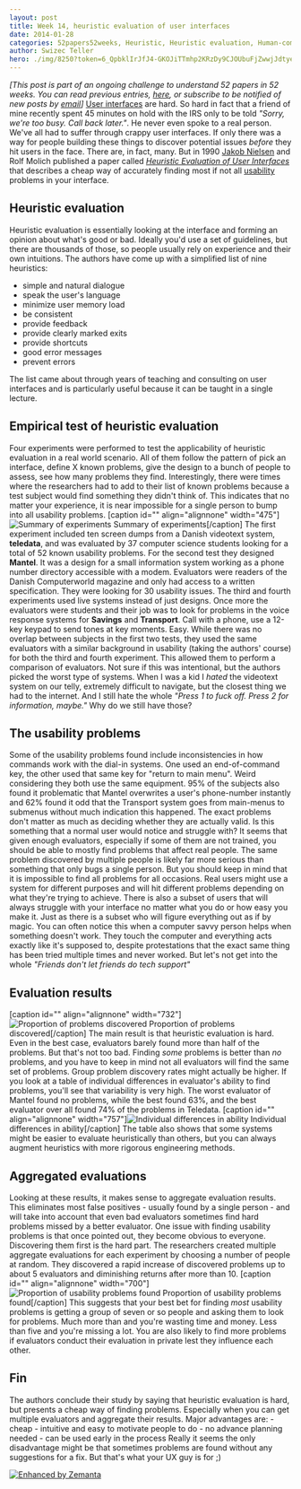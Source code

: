 ```yaml
---
layout: post
title: Week 14, heuristic evaluation of user interfaces
date: 2014-01-28
categories: 52papers52weeks, Heuristic, Heuristic evaluation, Human-computer interaction, Jakob Nielsen, Learning, Personal, Usability, User interface, Users
author: Swizec Teller
hero: ./img/8250?token=6_QpbklIrJfJ4-GKOJiTTmhp2KRzDy9CJOUbuFjZwwjJdtyeCBlMAVQ3MVuVsiTFiIqmiXnyPzY9RE3uRSHPCRo
---
```


_\[This post is part of an ongoing challenge to understand 52 papers in 52 weeks. You can read previous entries, [here](http://swizec.com/blog/category/52-papers-in-52-weeks), or subscribe to be notified of new posts by [email](http://swiz.ec/52papers-list)]_ [User interfaces](http://en.wikipedia.org/wiki/User_interface "User interface") are hard. So hard in fact that a friend of mine recently spent 45 minutes on hold with the IRS only to be told _"Sorry, we're too busy. Call back later."_. He never even spoke to a real person. We've all had to suffer through crappy user interfaces. If only there was a way for people building these things to discover potential issues _before_ they hit users in the face. There are, in fact, many. But in 1990 [Jakob Nielsen](http://en.wikipedia.org/wiki/Jakob_Nielsen_%28usability_consultant%29 "Jakob Nielsen (usability consultant)") and Rolf Molich published a paper called [_Heuristic Evaluation of User Interfaces_](https://docs.google.com/viewer?url=http%3A%2F%2Fmestrado-watinha.googlecode.com%2Fsvn%2Ftrunk%2Fhci%2Fmonografia%2FartigosUtilizados%2Frevisao%2Fp249-nielsenAvaHeu.pdf) that describes a cheap way of accurately finding most if not all [usability](http://en.wikipedia.org/wiki/Usability "Usability") problems in your interface.

## Heuristic evaluation

Heuristic evaluation is essentially looking at the interface and forming an opinion about what's good or bad. Ideally you'd use a set of guidelines, but there are thousands of those, so people usually rely on experience and their own intuitions. The authors have come up with a simplified list of nine heuristics:

-   simple and natural dialogue
-   speak the user's language
-   minimize user memory load
-   be consistent
-   provide feedback
-   provide clearly marked exits
-   provide shortcuts
-   good error messages
-   prevent errors

The list came about through years of teaching and consulting on user interfaces and is particularly useful because it can be taught in a single lecture.

## Empirical test of heuristic evaluation

Four experiments were performed to test the applicability of heuristic evaluation in a real world scenario. All of them follow the pattern of pick an interface, define X known problems, give the design to a bunch of people to assess, see how many problems they find. Interestingly, there were times where the researchers had to add to their list of known problems because a test subject would find something they didn't think of. This indicates that no matter your experience, it is near impossible for a single person to bump into all usability problems. \[caption id="" align="alignnone" width="475"]![Summary of experiments](./img/8250?token=6_QpbklIrJfJ4-GKOJiTTmhp2KRzDy9CJOUbuFjZwwjJdtyeCBlMAVQ3MVuVsiTFiIqmiXnyPzY9RE3uRSHPCRo "Summary of experiments") Summary of experiments\[/caption] The first experiment included ten screen dumps from a Danish videotext system, **teledata**, and was evaluated by 37 computer science students looking for a total of 52 known usability problems. For the second test they designed **Mantel**. It was a design for a small information system working as a phone number directory accessible with a modem. Evaluators were readers of the Danish Computerworld magazine and only had access to a written specification. They were looking for 30 usability issues. The third and fourth experiments used live systems instead of just designs. Once more the evaluators were students and their job was to look for problems in the voice response systems for **Savings** and **Transport**. Call with a phone, use a 12-key keypad to send tones at key moments. Easy. While there was no overlap between subjects in the first two tests, they used the same evaluators with a similar background in usability (taking the authors' course) for both the third and fourth experiment. This allowed them to perform a comparison of evaluators. Not sure if this was intentional, but the authors picked the worst type of systems. When I was a kid I _hated_ the videotext system on our telly, extremely difficult to navigate, but the closest thing we had to the internet. And I still hate the whole _"Press 1 to fuck off. Press 2 for information, maybe."_ Why do we still have those?

## The usability problems

Some of the usability problems found include inconsistencies in how commands work with the dial-in systems. One used an end-of-command key, the other used that same key for "return to main menu". Weird considering they both use the same equipment. 95% of the subjects also found it problematic that Mantel overwrites a user's phone-number instantly and 62% found it odd that the Transport system goes from main-menus to submenus without much indication this happened. The exact problems don't matter as much as deciding whether they are actually valid. Is this something that a normal user would notice and struggle with? It seems that given enough evaluators, especially if some of them are not trained, you should be able to mostly find problems that affect real people. The same problem discovered by multiple people is likely far more serious than something that only bugs a single person. But you should keep in mind that it is impossible to find all problems for all occasions. Real users might use a system for different purposes and will hit different problems depending on what they're trying to achieve. There is also a subset of users that will always struggle with your interface no matter what you do or how easy you make it. Just as there is a subset who will figure everything out as if by magic. You can often notice this when a computer savvy person helps when something doesn't work. They touch the computer and everything acts exactly like it's supposed to, despite protestations that the exact same thing has been tried multiple times and never worked. But let's not get into the whole _"Friends don't let friends do tech support"_

## Evaluation results

\[caption id="" align="alignnone" width="732"]![Proportion of problems discovered](./img/8252?token=OrIEul50kZHe1QSFXQcGVxE2mV6zph8eNw7Fz_MYsXaML2MA0C49XPl18mu4w5wIrPXPVrUlYOPPb6Ad1mrQJxY "Proportion of problems discovered") Proportion of problems discovered\[/caption] The main result is that heuristic evaluation is hard. Even in the best case, evaluators barely found more than half of the problems. But that's not too bad. Finding _some_ problems is better than _no_ problems, and you have to keep in mind not all evaluators will find the same set of problems. Group problem discovery rates might actually be higher. If you look at a table of individual differences in evaluator's ability to find problems, you'll see that variability is very high. The worst evaluator of Mantel found no problems, while the best found 63%, and the best evaluator over all found 74% of the problems in Teledata. \[caption id="" align="alignnone" width="757"]![Individual differences in ability](./img/8253?token=_68QGPJEJ_jRQAJckOK-9rhpo2npwenPkrxCC8IoAczi3ky4a7aMLnV2IK1JXI1hx8YOLGSekFmW1ndWPurra5U "Individual differences in ability") Individual differences in ability\[/caption] The table also shows that some systems might be easier to evaluate heuristically than others, but you can always augment heuristics with more rigorous engineering methods.

## Aggregated evaluations

Looking at these results, it makes sense to aggregate evaluation results. This eliminates most false positives - usually found by a single person - and will take into account that even bad evaluators sometimes find hard problems missed by a better evaluator. One issue with finding usability problems is that once pointed out, they become obvious to everyone. Discovering them first is the hard part. The researchers created multiple aggregate evaluations for each experiment by choosing a number of people at random. They discovered a rapid increase of discovered problems up to about 5 evaluators and diminishing returns after more than 10. \[caption id="" align="alignnone" width="700"]![Proportion of usability problems found](./img/8254?token=NWtOOTGaPp4Ho1riX-YjZqTgoHaeAahOy_JCPExujlaDgy4HoGFRvo35P-Vvdsun7fGrpoxVWuDQvyvV9k2Y9eM "Proportion of usability problems found") Proportion of usability problems found\[/caption] This suggests that your best bet for finding _most_ usability problems is getting a group of seven or so people and asking them to look for problems. Much more than and you're wasting time and money. Less than five and you're missing a lot. You are also likely to find more problems if evaluators conduct their evaluation in private lest they influence each other.

## Fin

The authors conclude their study by saying that heuristic evaluation is hard, but presents a cheap way of finding problems. Especially when you can get multiple evaluators and aggregate their results. Major advantages are: - cheap - intuitive and easy to motivate people to do - no advance planning needed - can be used early in the process Really it seems the only disadvantage might be that sometimes problems are found without any suggestions for a fix. But that's what your UX guy is for ;)

[![Enhanced by Zemanta](http://img.zemanta.com/zemified_e.png?x-id=0f82c821-0d44-4a60-8104-0025d8f158c6)](http://www.zemanta.com/?px "Enhanced by Zemanta")

